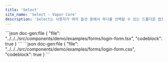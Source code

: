 ```yaml
---
title: 'Select'
site_name: 'Select - Vapor Core'
description: 'Select는 사용자가 여러 옵션 중에서 하나를 선택할 수 있는 드롭다운 컴포넌트입니다. 폼 입력, 설정 선택, 필터링 등에 사용되며, 키보드 내비게이션과 접근성을 완벽하게 지원합니다.'
---
```


<Demo name="forms/login-form">
```json doc-gen:file
{
    "file": "../../../src/components/demo/examples/forms/login-form.tsx",
    "codeblock": true
}
```
```json doc-gen:file
{
    "file": "../../../src/components/demo/examples/forms/login-form.css",
    "codeblock": true
}
```
</Demo>
